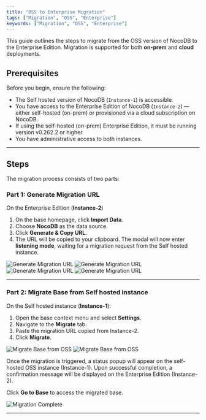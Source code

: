 ```yaml
---
title: "OSS to Enterprise Migration"
tags: ["Migration", "OSS", "Enterprise"]
keywords: ["Migration", "OSS", "Enterprise"]
---
```


This guide outlines the steps to migrate from the OSS version of NocoDB to the Enterprise Edition. Migration is supported for both **on-prem** and **cloud** deployments.

## Prerequisites
Before you begin, ensure the following:

- The Self hosted version of NocoDB (`Instance-1`) is accessible.
- You have access to the Enterprise Edition of NocoDB (`Instance-2`) — either self-hosted (on-prem) or provisioned via a cloud subscription on NocoDB.
- If using the self-hosted (on-prem) Enterprise Edition, it must be running version v0.262.2 or higher.
- You have administrative access to both instances.

---

## Steps

The migration process consists of two parts:

### Part 1: Generate Migration URL

On the Enterprise Edition (**Instance-2**)

1. On the base homepage, click **Import Data**.
2. Choose **NocoDB** as the data source.
3. Click **Generate & Copy URL**.
4. The URL will be copied to your clipboard. The modal will now enter **listening mode**, waiting for a migration request from the Self hosted instance.

![Generate Migration URL](/img/v2/cloud-enterprise-edition/EE-prep-1.png)
![Generate Migration URL](/img/v2/cloud-enterprise-edition/EE-prep-2.png)
![Generate Migration URL](/img/v2/cloud-enterprise-edition/EE-prep-3.png)
![Generate Migration URL](/img/v2/cloud-enterprise-edition/EE-prep-4.png)

---

### Part 2: Migrate Base from Self hosted instance

On the Self hosted instance (**Instance-1**):
1. Open the base context menu and select **Settings**.
2. Navigate to the **Migrate** tab.
3. Paste the migration URL copied from Instance-2.
4. Click **Migrate**.

![Migrate Base from OSS](/img/v2/cloud-enterprise-edition/OSS-step-1.png)
![Migrate Base from OSS](/img/v2/cloud-enterprise-edition/OSS-step-2.png)

Once the migration is triggered, a status popup will appear on the self-hosted OSS instance (Instance-1). Upon successful completion, a confirmation message will be displayed on the Enterprise Edition (Instance-2).

Click **Go to Base** to access the migrated base.

![Migration Complete](/img/v2/cloud-enterprise-edition/completion.png)

---